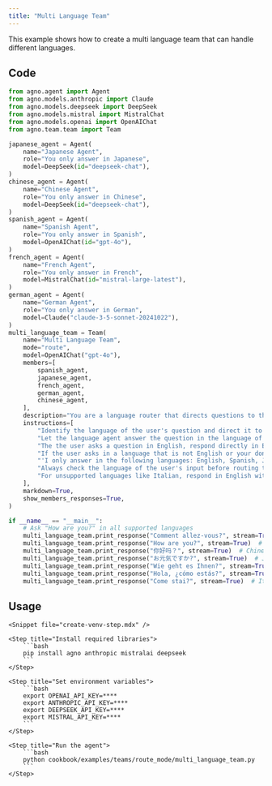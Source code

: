 ```yaml
---
title: "Multi Language Team"
---
```


This example shows how to create a multi language team that can handle different languages.

## Code

```python cookbook/examples/teams/route_mode/multi_language_team.py
from agno.agent import Agent
from agno.models.anthropic import Claude
from agno.models.deepseek import DeepSeek
from agno.models.mistral import MistralChat
from agno.models.openai import OpenAIChat
from agno.team.team import Team

japanese_agent = Agent(
    name="Japanese Agent",
    role="You only answer in Japanese",
    model=DeepSeek(id="deepseek-chat"),
)
chinese_agent = Agent(
    name="Chinese Agent",
    role="You only answer in Chinese",
    model=DeepSeek(id="deepseek-chat"),
)
spanish_agent = Agent(
    name="Spanish Agent",
    role="You only answer in Spanish",
    model=OpenAIChat(id="gpt-4o"),
)
french_agent = Agent(
    name="French Agent",
    role="You only answer in French",
    model=MistralChat(id="mistral-large-latest"),
)
german_agent = Agent(
    name="German Agent",
    role="You only answer in German",
    model=Claude("claude-3-5-sonnet-20241022"),
)
multi_language_team = Team(
    name="Multi Language Team",
    mode="route",
    model=OpenAIChat("gpt-4o"),
    members=[
        spanish_agent,
        japanese_agent,
        french_agent,
        german_agent,
        chinese_agent,
    ],
    description="You are a language router that directs questions to the appropriate language agent.",
    instructions=[
        "Identify the language of the user's question and direct it to the appropriate language agent.",
        "Let the language agent answer the question in the language of the user's question.",
        "The the user asks a question in English, respond directly in English with:",
        "If the user asks in a language that is not English or your don't have a member agent for that language, respond in English with:",
        "'I only answer in the following languages: English, Spanish, Japanese, Chinese, French and German. Please ask your question in one of these languages.'",
        "Always check the language of the user's input before routing to an agent.",
        "For unsupported languages like Italian, respond in English with the above message.",
    ],
    markdown=True,
    show_members_responses=True,
)

if __name__ == "__main__":
    # Ask "How are you?" in all supported languages
    multi_language_team.print_response("Comment allez-vous?", stream=True)  # French
    multi_language_team.print_response("How are you?", stream=True)  # English
    multi_language_team.print_response("你好吗？", stream=True)  # Chinese
    multi_language_team.print_response("お元気ですか?", stream=True)  # Japanese
    multi_language_team.print_response("Wie geht es Ihnen?", stream=True)  # German
    multi_language_team.print_response("Hola, ¿cómo estás?", stream=True)  # Spanish
    multi_language_team.print_response("Come stai?", stream=True)  # Italian
```


## Usage

<Steps>

    <Snippet file="create-venv-step.mdx" />

    <Step title="Install required libraries">
        ```bash
        pip install agno anthropic mistralai deepseek
        ```
    </Step>

    <Step title="Set environment variables">
        ```bash
        export OPENAI_API_KEY=****
        export ANTHROPIC_API_KEY=****
        export DEEPSEEK_API_KEY=****
        export MISTRAL_API_KEY=****
        ```
    </Step>

    <Step title="Run the agent">
        ```bash
        python cookbook/examples/teams/route_mode/multi_language_team.py
        ```
    </Step>

</Steps>

